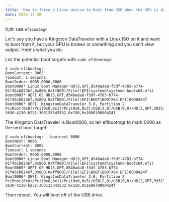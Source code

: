 ```yaml
---
title: "How to force a Linux device to boot from USB when the GPU is dead and you can't do it from the BIOS"
date: 2024-12-28
---
```


tl;dr: use `efibootmgr`

Let's say you have a Kingston DataTraveler with a Linux ISO on it and want to boot from it, but your GPU is broken or something and you can't view output. Here's what you do:

List the potential boot targets with `sudo efibootmgr`:

```
$ sudo efibootmgr
BootCurrent: 0005
Timeout: 1 seconds
BootOrder: 0005,0000,0006
Boot0000* Linux Boot Manager HD(3,GPT,d540ada8-f3df-4783-b774-01f46cb8246f,0x800,0xff800)/File(\EFI\systemd\systemd-bootx64.efi)
Boot0005* UEFI OS HD(3,GPT,d540ada8-f3df-4783-b774-01f46cb8246f,0x800,0xff800)/File(\EFI\BOOT\BOOTX64.EFI)0000424f
Boot0006* UEFI: KingstonDataTraveler 3.0, Partition 2 PciRoot(0x0)/Pci(0x8,0x1)/Pci(0x0,0x3)/USB(2,0)/USB(0,0)/HD(2,GPT,39313032-3630-4130-b232-303133343532,0x150,0x1680)0000424f
```

The Kingston DataTraveler is Boot0006, so tell efibootmgr to mark 0006 as the next boot target:

```
$ sudo efibootmgr --bootnext 0006
BootNext: 0006
BootCurrent: 0005
Timeout: 1 seconds
BootOrder: 0005,0000,0006
Boot0000* Linux Boot Manager HD(3,GPT,d540ada8-f3df-4783-b774-01f46cb8246f,0x800,0xff800)/File(\EFI\systemd\systemd-bootx64.efi)
Boot0005* UEFI OS HD(3,GPT,d540ada8-f3df-4783-b774-01f46cb8246f,0x800,0xff800)/File(\EFI\BOOT\BOOTX64.EFI)0000424f
Boot0006* UEFI: KingstonDataTraveler 3.0, Partition 2 PciRoot(0x0)/Pci(0x8,0x1)/Pci(0x0,0x3)/USB(2,0)/USB(0,0)/HD(2,GPT,39313032-3630-4130-b232-303133343532,0x150,0x1680)0000424f
```

Then reboot. You will boot off of the USB drive.
